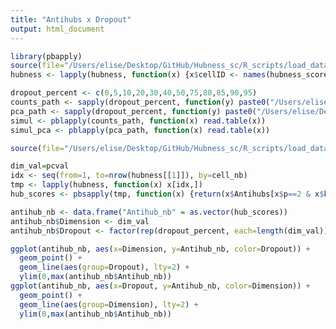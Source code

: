 ```yaml
---
title: "Antihubs x Dropout"
output: html_document
---
```


```r
library(pbapply)
source(file="/Users/elise/Desktop/GitHub/Hubness_sc/R_scripts/load_data/hubness_load_write_data_simul.R")
hubness <- lapply(hubness, function(x) {x$cellID <- names(hubness_scores_data[[1]][[1]][[1]]); return(x)})

dropout_percent <- c(0,5,10,20,30,40,50,75,80,85,90,95)
counts_path <- sapply(dropout_percent, function(y) paste0("/Users/elise/Desktop/GitHub/Hubness_sc/bulkRNAseq/simul",y,".csv"))
pca_path <- sapply(dropout_percent, function(y) paste0("/Users/elise/Desktop/GitHub/Hubness_sc/bulkRNAseq/simul_pca_readyforhubness",y,".csv"))
simul <- pblapply(counts_path, function(x) read.table(x))
simul_pca <- pblapply(pca_path, function(x) read.table(x))

source(file="/Users/elise/Desktop/GitHub/Hubness_sc/R_scripts/load_data/load_functions.R")
```

```r
dim_val=pcval
idx <- seq(from=1, to=nrow(hubness[[1]]), by=cell_nb)
tmp <- lapply(hubness, function(x) x[idx,])
hub_scores <- pbsapply(tmp, function(x) {return(x$Antihubs[x$p==2 & x$k==50])})
```

```r
antihub_nb <- data.frame("Antihub_nb" = as.vector(hub_scores))
antihub_nb$Dimension <- dim_val
antihub_nb$Dropout <- factor(rep(dropout_percent, each=length(dim_val)))
```

```r
ggplot(antihub_nb, aes(x=Dimension, y=Antihub_nb, color=Dropout)) +
  geom_point() +
  geom_line(aes(group=Dropout), lty=2) +
  ylim(0,max(antihub_nb$Antihub_nb))
ggplot(antihub_nb, aes(x=Dropout, y=Antihub_nb, color=Dimension)) +
  geom_point() +
  geom_line(aes(group=Dimension), lty=2) +
  ylim(0,max(antihub_nb$Antihub_nb))
```
